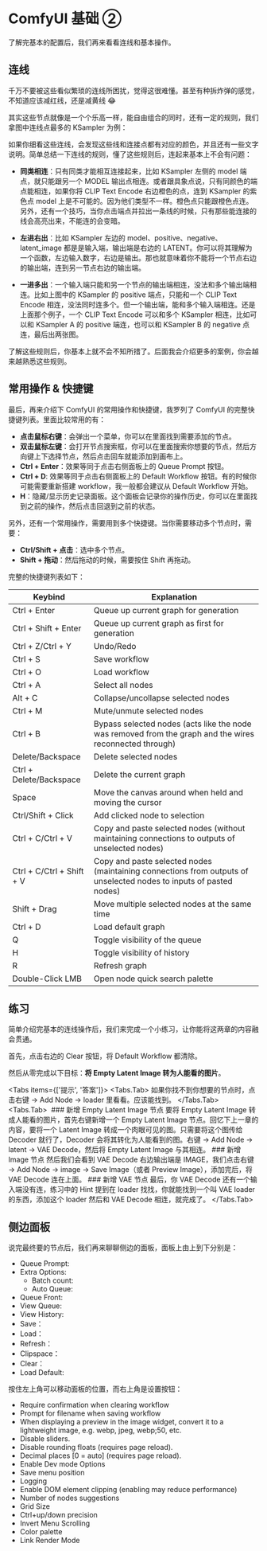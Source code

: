 
# ComfyUI 基础 ➁

了解完基本的配置后，我们再来看看连线和基本操作。

## 连线

千万不要被这些看似繁琐的连线所困扰，觉得这很难懂。甚至有种拆炸弹的感觉，不知道应该减红线，还是减黄线 😂

其实这些节点就像是一个个乐高一样，能自由组合的同时，还有一定的规则，我们拿图中连线点最多的 KSampler 为例：
<br/>
<PhotoProvider>
  <PhotoView src="/comfyui-foundation/003.png">
    <img src="/comfyui-foundation/003.png" alt="" />
  </PhotoView>
</PhotoProvider>

如果你细看这些连线，会发现这些线和连接点都有对应的颜色，并且还有一些文字说明。简单总结一下连线的规则，懂了这些规则后，连起来基本上不会有问题：

- **同类相连**：只有同类才能相互连接起来，比如 KSampler 左侧的 model 端点，就只能跟另一个 MODEL 输出点相连。或者跟具象点说，只有同颜色的端点能相连，如果你将 CLIP Text Encode 右边橙色的点，连到 KSampler 的紫色点 model 上是不可能的。因为他们类型不一样。橙色点只能跟橙色点连。另外，还有一个技巧，当你点击端点并拉出一条线的时候，只有那些能连接的线会高亮出来，不能连的会变暗。

- **左进右出**：比如 KSampler 左边的 model、positive、negative、latent_image 都是是输入端，输出端是右边的 LATENT。你可以将其理解为一个函数，左边输入数字，右边是输出。那也就意味着你不能将一个节点右边的输出端，连到另一节点右边的输出端。

- **一进多出**：一个输入端只能和另一个节点的输出端相连，没法和多个输出端相连。比如上图中的 KSampler 的 positive 端点，只能和一个 CLIP Text Encode 相连，没法同时连多个。但一个输出端，能和多个输入端相连。还是上面那个例子，一个 CLIP Text Encode 可以和多个 KSampler 相连，比如可以和 KSampler A 的 positive 端连，也可以和 KSampler B 的 negative 点连，最后出两张图。

了解这些规则后，你基本上就不会不知所措了。后面我会介绍更多的案例，你会越来越熟悉这些规则。

<Subscribe />

## 常用操作 & 快捷键

最后，再来介绍下 ComfyUI 的常用操作和快捷键，我罗列了 ComfyUI 的完整快捷键列表。里面比较常用的有：

* **点击鼠标右键**：会弹出一个菜单，你可以在里面找到需要添加的节点。
* **双击鼠标左键**：会打开节点搜索框，你可以在里面搜索你想要的节点，然后方向键上下选择节点，然后点击回车就能添加到画布上。
* **Ctrl + Enter**：效果等同于点击右侧面板上的 Queue Prompt 按钮。
* **Ctrl + D**: 效果等同于点击右侧面板上的 Default Workflow 按钮。有的时候你可能需要重新搭建 workflow，我一般都会建议从 Default Workflow 开始。
* **H**：隐藏/显示历史记录面板。这个面板会记录你的操作历史，你可以在里面找到之前的操作，然后点击回退到之前的状态。

另外，还有一个常用操作，需要用到多个快捷键。当你需要移动多个节点时，需要：
* **Ctrl/Shift + 点击**：选中多个节点。
* **Shift + 拖动**：然后拖动的时候，需要按住 Shift 再拖动。

完整的快捷键列表如下：

| Keybind                   | Explanation                                                                                                        |
|---------------------------|--------------------------------------------------------------------------------------------------------------------|
| Ctrl + Enter              | Queue up current graph for generation                                                                              |
| Ctrl + Shift + Enter      | Queue up current graph as first for generation                                                                     |
| Ctrl + Z/Ctrl + Y         | Undo/Redo                                                                                                          |
| Ctrl + S                  | Save workflow                                                                                                      |
| Ctrl + O                  | Load workflow                                                                                                      |
| Ctrl + A                  | Select all nodes                                                                                                   |
| Alt + C                   | Collapse/uncollapse selected nodes                                                                                 |
| Ctrl + M                  | Mute/unmute selected nodes                                                                                         |
| Ctrl + B                  | Bypass selected nodes (acts like the node was removed from the graph and the wires reconnected through)            |
| Delete/Backspace          | Delete selected nodes                                                                                              |
| Ctrl + Delete/Backspace   | Delete the current graph                                                                                           |
| Space                     | Move the canvas around when held and moving the cursor                                                             |
| Ctrl/Shift + Click        | Add clicked node to selection                                                                                      |
| Ctrl + C/Ctrl + V         | Copy and paste selected nodes (without maintaining connections to outputs of unselected nodes)                     |
| Ctrl + C/Ctrl + Shift + V | Copy and paste selected nodes (maintaining connections from outputs of unselected nodes to inputs of pasted nodes) |
| Shift + Drag              | Move multiple selected nodes at the same time                                                                      |
| Ctrl + D                  | Load default graph                                                                                                 |
| Q                         | Toggle visibility of the queue                                                                                     |
| H                         | Toggle visibility of history                                                                                       |
| R                         | Refresh graph                                                                                                      |
| Double-Click LMB          | Open node quick search palette                                                                                     |

## 练习

简单介绍完基本的连线操作后，我们来完成一个小练习，让你能将这两章的内容融会贯通。

首先，点击右边的 Clear 按钮，将 Default Workflow 都清除。

然后从零完成以下目标：**将 Empty Latent Image 转为人能看的图片**。

<Tabs items={['提示', '答案']}>
  <Tabs.Tab>
    如果你找不到你想要的节点时，点击右键 → Add Node → loader 里看看。应该能找到。
  </Tabs.Tab>
  <Tabs.Tab>
    <PhotoProvider>
      <PhotoView src="/comfyui-foundation/004.png">
        <img src="/comfyui-foundation/004.png" alt="" />
      </PhotoView>
    </PhotoProvider>
    <Steps>
      ### 新增 Empty Latent Image 节点
      要将 Empty Latent Image 转成人能看的图片，首先右键新增一个 Empty Latent Image 节点。回忆下上一章的内容，要将一个 Latent Image 转成一个肉眼可见的图。只需要将这个图传给 Decoder 就行了，Decoder 会将其转化为人能看到的图。右键 → Add Node → latent → VAE Decode，然后将 Empty Latent Image 与其相连。
      ### 新增 Image 节点
      然后我们会看到 VAE Decode 右边输出端是 IMAGE，我们点击右键 → Add Node → image → Save Image（或者 Preview Image），添加完后，将 VAE Decode 连在上面。
      ### 新增 VAE 节点
      最后，你 VAE Decode 还有一个输入端没有连，练习中的 Hint 提到在 loader 找找，你就能找到一个叫 VAE loader 的东西，添加这个 loader 然后和 VAE Decode 相连，就完成了。
    </Steps>
  </Tabs.Tab>
</Tabs>

## 侧边面板
说完最终要的节点后，我们再来聊聊侧边的面板，面板上由上到下分别是：

* Queue Prompt:
* Extra Options:
  * Batch count:
  * Auto Queue:
* Queue Front:
* View Queue:
* View History:
* Save：
* Load：
* Refresh：
* Clipspace：
* Clear：
* Load Default:

按住左上角可以移动面板的位置，而右上角是设置按钮：

* Require confirmation when clearing workflow
* Prompt for filename when saving workflow
* When displaying a preview in the image widget, convert it to a lightweight image, e.g. webp, jpeg, webp;50, etc.
* Disable sliders.
* Disable rounding floats (requires page reload).	
* Decimal places [0 = auto] (requires page reload).
* Enable Dev mode Options
* Save menu position
* Logging
* Enable DOM element clipping (enabling may reduce performance)
* Number of nodes suggestions
* Grid Size
* Ctrl+up/down precision
* Invert Menu Scrolling
* Color palette	
* Link Render Mode

<Subscribe />